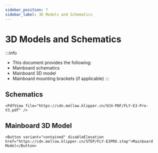 ```yaml
---
sidebar_position: 7
sidebar_label: 3D Models and Schematics
---
```


# 3D Models and Schematics


:::info
* This document provides the following:
* Mainboard schematics
* Mainboard 3D model
* Mainboard mounting brackets (if applicable)
:::

## Schematics

    <PdfView file="https://cdn.mellow.klipper.cn/SCH-PDF/FLY-E3-Pro-V3.pdf" />


## Mainboard 3D Model

    <Button variant="contained" disableElevation href="https://cdn.mellow.klipper.cn/STEP/FLY-E3PRO.step">Mainboard Model</Button>
